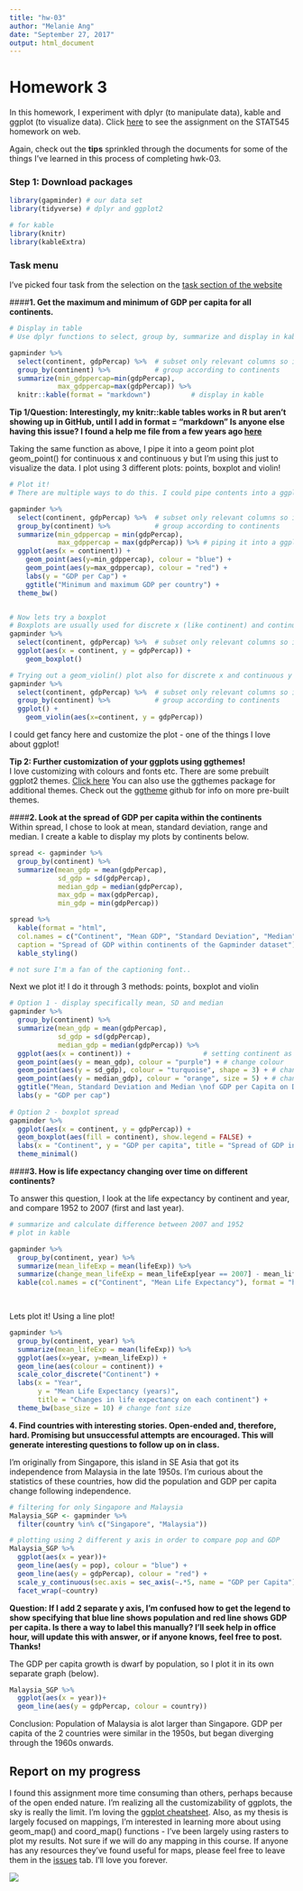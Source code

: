 ```yaml
---
title: "hw-03"
author: "Melanie Ang"
date: "September 27, 2017"
output: html_document
---
```


# Homework 3
In this homework, I experiment with dplyr (to manipulate data), kable and ggplot (to visualize data). Click [here](http://stat545.com/hw03_dplyr-and-more-ggplot2.html) to see the assignment on the STAT545 homework on web.

Again, check out the **tips** sprinkled through the documents for some of the things I've learned in this process of completing hwk-03.

### Step 1: Download packages
```r
library(gapminder) # our data set
library(tidyverse) # dplyr and ggplot2

# for kable
library(knitr)
library(kableExtra)
```

### Task menu
I've picked four task from the selection on the [task section of the website](http://stat545.com/hw03_dplyr-and-more-ggplot2.html#task-menu) 

####**1. Get the maximum and minimum of GDP per capita for all continents.**

```r

# Display in table
# Use dplyr functions to select, group by, summarize and display in kable

gapminder %>%
  select(continent, gdpPercap) %>%  # subset only relevant columns so its neater
  group_by(continent) %>%           # group according to continents
  summarize(min_gdppercap=min(gdpPercap), 
            max_gdppercap=max(gdpPercap)) %>% 
  knitr::kable(format = "markdown")          # display in kable
```

**Tip 1/Question: Interestingly, my knitr::kable tables works in R but aren't showing up in GitHub, until I add in format = "markdown"
Is anyone else having this issue? I found a help me file from a few years ago [here](https://github.com/STAT545-UBC/Discussion/issues/136)**


Taking the same function as above, I pipe it into a geom point plot
geom_point() for continuous x and continuous y but I'm using this just to visualize the data. I plot using 3 different plots: points, boxplot and violin!

```r
# Plot it!
# There are multiple ways to do this. I could pipe contents into a ggplot for example. In this case, I chose to store value in a variable and call that variable later.

gapminder %>%
  select(continent, gdpPercap) %>%  # subset only relevant columns so its neater
  group_by(continent) %>%           # group according to continents
  summarize(min_gdppercap = min(gdpPercap),
            max_gdppercap = max(gdpPercap)) %>% # piping it into a ggplot
  ggplot(aes(x = continent)) +
    geom_point(aes(y=min_gdppercap), colour = "blue") +
    geom_point(aes(y=max_gdppercap), colour = "red") +
    labs(y = "GDP per Cap") +
    ggtitle("Minimum and maximum GDP per country") +
  theme_bw()


# Now lets try a boxplot
# Boxplots are usually used for discrete x (like continent) and continuous y
gapminder %>%
  select(continent, gdpPercap) %>%  # subset only relevant columns so its neater
  ggplot(aes(x = continent, y = gdpPercap)) +
    geom_boxplot()

# Trying out a geom_violin() plot also for discrete x and continuous y because why not!
gapminder %>%
  select(continent, gdpPercap) %>%  # subset only relevant columns so its neater
  group_by(continent) %>%           # group according to continents
  ggplot() +
    geom_violin(aes(x=continent, y = gdpPercap))

```


I could get fancy here and customize the plot - one of the things I love about ggplot!

**Tip 2: Further customization of your ggplots using ggthemes!**  
I love customizing with colours and fonts etc. 
There are some prebuilt ggplot2 themes. [Click here](http://ggplot2.tidyverse.org/reference/ggtheme.html)
You can also use the ggthemes package for additional themes. Check out the [ggtheme](https://github.com/jrnold/ggthemes) github for info on more pre-built themes.


####**2. Look at the spread of GDP per capita within the continents**   
Within spread, I chose to look at mean, standard deviation, range and median. I create a kable to display my plots by continents below.


```r
spread <- gapminder %>%
  group_by(continent) %>% 
  summarize(mean_gdp = mean(gdpPercap), 
            sd_gdp = sd(gdpPercap), 
            median_gdp = median(gdpPercap),
            max_gdp = max(gdpPercap),
            min_gdp = min(gdpPercap))

spread %>%
  kable(format = "html", 
  col.names = c("Continent", "Mean GDP", "Standard Deviation", "Median", "Maximum", "Minimum"), 
  caption = "Spread of GDP within continents of the Gapminder dataset") %>%
  kable_styling()

# not sure I'm a fan of the captioning font..
```

Next we plot it! I do it through 3 methods: points, boxplot and violin

```r

# Option 1 - display specifically mean, SD and median
gapminder %>%
  group_by(continent) %>% 
  summarize(mean_gdp = mean(gdpPercap), 
            sd_gdp = sd(gdpPercap), 
            median_gdp = median(gdpPercap)) %>% 
  ggplot(aes(x = continent)) +                  # setting continent as base x axis
  geom_point(aes(y = mean_gdp), colour = "purple") + # change colour
  geom_point(aes(y = sd_gdp), colour = "turquoise", shape = 3) + # change shape
  geom_point(aes(y = median_gdp), colour = "orange", size = 5) + # change size
  ggtitle("Mean, Standard Deviation and Median \nof GDP per Capita on Different Continents") +
  labs(y = "GDP per cap") 
  
# Option 2 - boxplot spread
gapminder %>%
  ggplot(aes(x = continent, y = gdpPercap)) +
  geom_boxplot(aes(fill = continent), show.legend = FALSE) +
  labs(x = "Continent", y = "GDP per capita", title = "Spread of GDP in each continent") +
  theme_minimal()
```

####**3. How is life expectancy changing over time on different continents?**

To answer this question, I look at the life expectancy by continent and year, and compare 1952 to 2007 (first and last year).

```r
# summarize and calculate difference between 2007 and 1952
# plot in kable

gapminder %>% 
  group_by(continent, year) %>% 
  summarize(mean_lifeExp = mean(lifeExp)) %>%
  summarize(change_mean_lifeExp = mean_lifeExp[year == 2007] - mean_lifeExp[year ==1952]) %>%
  kable(col.names = c("Continent", "Mean Life Expectancy"), format = "html", caption = "Increases in life expectancy from 1952-2007") 

  
```

Lets plot it! Using a line plot!

```r
gapminder %>% 
  group_by(continent, year) %>%
  summarize(mean_lifeExp = mean(lifeExp)) %>%
  ggplot(aes(x=year, y=mean_lifeExp)) +
  geom_line(aes(colour = continent)) +
  scale_color_discrete("Continent") +
  labs(x = "Year",
       y = "Mean Life Expectancy (years)",
       title = "Changes in life expectancy on each continent") +
  theme_bw(base_size = 10) # change font size
```

**4. Find countries with interesting stories. Open-ended and, therefore, hard. Promising but unsuccessful attempts are encouraged. This will generate interesting questions to follow up on in class.**

I'm originally from Singapore, this island in SE Asia that got its independence from Malaysia in the late 1950s. I'm curious about the statistics of these countries, how did the population and GDP per capita change following independence.
```r
# filtering for only Singapore and Malaysia
Malaysia_SGP <- gapminder %>%
  filter(country %in% c("Singapore", "Malaysia")) 

# plotting using 2 different y axis in order to compare pop and GDP
Malaysia_SGP %>%
  ggplot(aes(x = year))+
  geom_line(aes(y = pop), colour = "blue") +
  geom_line(aes(y = gdpPercap), colour = "red") +
  scale_y_continuous(sec.axis = sec_axis(~.*5, name = "GDP per Capita")) +
  facet_wrap(~country)

```

**Question: If I add 2 separate y axis, I'm confused how to get the legend to show specifying that blue line shows population and red line shows GDP per capita. Is there a way to label this manually? I'll seek help in office hour, will update this with answer, or if anyone knows, feel free to post. Thanks! **


The GDP per capita growth is dwarf by population, so I plot it in its own separate graph (below).
```r
Malaysia_SGP %>%
  ggplot(aes(x = year))+
  geom_line(aes(y = gdpPercap, colour = country))
```

Conclusion: Population of Malaysia is alot larger than Singapore. GDP per capita of the 2 countries were similar in the 1950s, but began diverging through the 1960s onwards.


## Report on my progress

I found this assignment more time consuming than others, perhaps because of the open ended nature. I'm realizing all the customizability of ggplots, the sky is really the limit. I'm loving the [ggplot cheatsheet](https://www.rstudio.com/wp-content/uploads/2015/03/ggplot2-cheatsheet.pdf). Also, as my thesis is largely focused on mappings, I'm interested in learning more about using geom_map() and coord_map() functions - I've been largely using rasters to plot my results. Not sure if we will do any mapping in this course. If anyone has any resources they've found useful for maps, please feel free to leave them in the [issues](https://github.com/angmelanie/STAT545-hw-Ang-Melanie/issues) tab. I'll love you forever.

![](https://media.giphy.com/media/uYffljMqX1EHe/giphy.gif)


